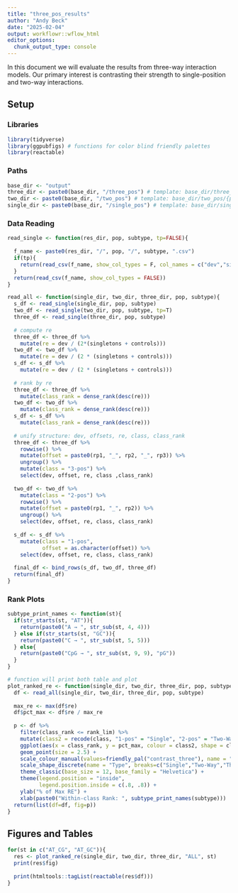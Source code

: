 ```yaml
---
title: "three_pos_results"
author: "Andy Beck"
date: "2025-02-04"
output: workflowr::wflow_html
editor_options:
  chunk_output_type: console
---
```


In this document we will evaluate the results from three-way interaction models. Our primary interest is contrasting their strength to single-position and two-way interactions.

## Setup

### Libraries

```r
library(tidyverse)
library(ggpubfigs) # functions for color blind friendly palettes
library(reactable)
```

### Paths

```r
base_dir <- "output" 
three_dir <- paste0(base_dir, "/three_pos") # template: base_dir/three_pos/{population}/{subtype}.csv
two_dir <- paste0(base_dir, "/two_pos") # template: base_dir/two_pos/{population}/{subtype}.csv
single_dir <- paste0(base_dir, "/single_pos") # template: base_dir/single_pos/{population}/{subtype}.csv
```

### Data Reading

```r
read_single <- function(res_dir, pop, subtype, tp=FALSE){
  
  f_name <- paste0(res_dir, "/", pop, "/", subtype, ".csv")
  if(tp){
    return(read_csv(f_name, show_col_types = F, col_names = c("dev","singletons","controls","rp1","rp2")))
  }
  return(read_csv(f_name, show_col_types = FALSE))
}

read_all <- function(single_dir, two_dir, three_dir, pop, subtype){
  s_df <- read_single(single_dir, pop, subtype)
  two_df <- read_single(two_dir, pop, subtype, tp=T)
  three_df <- read_single(three_dir, pop, subtype)
  
  # compute re 
  three_df <- three_df %>%
    mutate(re = dev / (2*(singletons + controls)))
  two_df <- two_df %>%
    mutate(re = dev / (2 * (singletons + controls)))
  s_df <- s_df %>%
    mutate(re = dev / (2 * (singletons + controls)))
  
  # rank by re
  three_df <- three_df %>%
    mutate(class_rank = dense_rank(desc(re)))
  two_df <- two_df %>%
    mutate(class_rank = dense_rank(desc(re)))
  s_df <- s_df %>%
    mutate(class_rank = dense_rank(desc(re)))
  
  # unify structure: dev, offsets, re, class, class_rank
  three_df <- three_df %>%
    rowwise() %>%
    mutate(offset = paste0(rp1, "_", rp2, "_", rp3)) %>%
    ungroup() %>%
    mutate(class = "3-pos") %>%
    select(dev, offset, re, class ,class_rank) 
  
  two_df <- two_df %>%
    mutate(class = "2-pos") %>%
    rowwise() %>%
    mutate(offset = paste0(rp1, "_", rp2)) %>%
    ungroup() %>%
    select(dev, offset, re, class, class_rank)
  
  s_df <- s_df %>%
    mutate(class = "1-pos",
           offset = as.character(offset)) %>%
    select(dev, offset, re, class, class_rank)
  
  final_df <- bind_rows(s_df, two_df, three_df)
  return(final_df)
}
```

### Rank Plots

```r
subtype_print_names <- function(st){
  if(str_starts(st, "AT")){
    return(paste0("A → ", str_sub(st, 4, 4)))
  } else if(str_starts(st, "GC")){
    return(paste0("C → ", str_sub(st, 5, 5)))
  } else{
    return(paste0("CpG → ", str_sub(st, 9, 9), "pG"))
  }
}

# function will print both table and plot
plot_ranked_re <- function(single_dir, two_dir, three_dir, pop, subtype, rank_lim = 20){
  df <- read_all(single_dir, two_dir, three_dir, pop, subtype)
  
  max_re <- max(df$re)
  df$pct_max <- df$re / max_re
  
  p <- df %>%
    filter(class_rank <= rank_lim) %>%
    mutate(class2 = recode(class, "1-pos" = "Single", "2-pos" = "Two-Way", "3-pos" = "Three-Way")) %>%
    ggplot(aes(x = class_rank, y = pct_max, colour = class2, shape = class2)) +
    geom_point(size = 2.5) +
    scale_colour_manual(values=friendly_pal("contrast_three"), name = "Type", breaks=c("Single","Two-Way","Three-Way")) +
    scale_shape_discrete(name = "Type", breaks=c("Single","Two-Way","Three-Way")) +
    theme_classic(base_size = 12, base_family = "Helvetica") +
    theme(legend.position = "inside",
          legend.position.inside = c(.8, .8)) +
    ylab("% of Max RE") +
    xlab(paste0("Within-class Rank: ", subtype_print_names(subtype)))
  return(list(df=df, fig=p))
}
```

## Figures and Tables

```r
for(st in c("AT_CG", "AT_GC")){
  res <- plot_ranked_re(single_dir, two_dir, three_dir, "ALL", st)
  print(res$fig)
  
  print(htmltools::tagList(reactable(res$df)))
}
```

